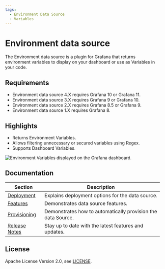 ```yaml
---
tags:
  - Environment Data Source
  - Variables
---
```



# Environment data source

The Environment data source is a plugin for Grafana that returns environment variables to display on your dashboard or use as Variables in your code.

## Requirements

- Environment data source 4.X requires Grafana 10 or Grafana 11.
- Environment data source 3.X requires Grafana 9 or Grafana 10.
- Environment data source 2.X requires Grafana 8.5 or Grafana 9.
- Environment data source 1.X requires Grafana 8.

<GettingStarted />

## Highlights

- Returns Environment Variables.
- Allows filtering unnecessary or secured variables using Regex.
- Supports Dashboard Variables.

<Image
  title="Environment Variables displayed on the Grafana dashboard."
  src="/img/grafana/environment/dashboard.png"
/>

<Tutorial />

## Documentation

| Section                      | Description                                                  |
| ---------------------------- | ------------------------------------------------------------ |
| [Deployment](deployment)     | Explains deployment options for the data source.             |
| [Features](features)         | Demonstrates data source features.                           |
| [Provisioning](provisioning) | Demonstrates how to automatically provision the data Source. |
| [Release Notes](release)     | Stay up to date with the latest features and updates.        |

## License

Apache License Version 2.0, see [LICENSE](https://github.com/volkovlabs/volkovlabs-env-datasource/blob/main/LICENSE).

<Feedback />
